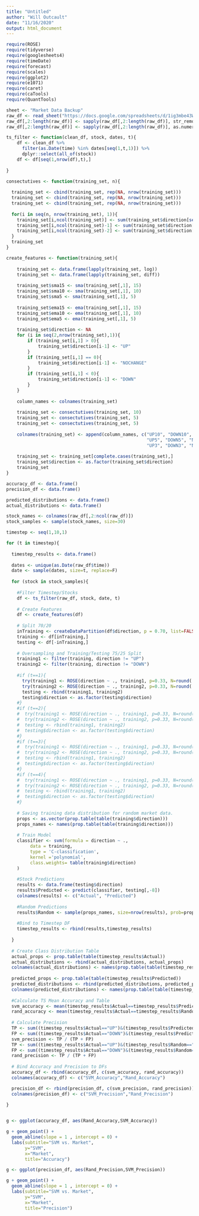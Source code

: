 ---
title: "Untitled"
author: "Will Outcault"
date: "11/16/2020"
output: html_document
---

```{r}
require(ROSE)
require(tidyverse)
require(googlesheets4)
require(timeDate)
require(forecast)
require(scales)
require(ggplot2)
require(e1071)
require(caret)
require(caTools) 
require(QuantTools)
```

```{r}
sheet <- "Market Data Backup"
raw_df <- read_sheet("https://docs.google.com/spreadsheets/d/1ig3mbe43WIVZbHNuTI70AYLih4WryOqm6KujYc4bUeM/edit#gid=555070615", sheet=sheet)
raw_df[,2:length(raw_df)] <- sapply(raw_df[,2:length(raw_df)], str_remove_all, ",")
raw_df[,2:length(raw_df)] <- sapply(raw_df[,2:length(raw_df)], as.numeric)
```

```{r}
ts_filter <- function(clean_df, stock, dates, t){
    df <- clean_df %>% 
      filter(as.Date(time) %in% dates[seq(1,t,1)]) %>% 
      dplyr::select(all_of(stock))
    df <- df[seq(1,nrow(df),t),]
    
}

consectutives <- function(training_set, n){
  
  training_set <- cbind(training_set, rep(NA, nrow(training_set)))
  training_set <- cbind(training_set, rep(NA, nrow(training_set)))
  training_set <- cbind(training_set, rep(NA, nrow(training_set)))
  
  for(i in seq(n, nrow(training_set), 1)){
    training_set[i,ncol(training_set)] <- sum(training_set$direction[seq(i-n,i-1, 1)]=="UP")
    training_set[i,ncol(training_set)-1] <- sum(training_set$direction[seq(i-n,i-1, 1)]=="DOWN")
    training_set[i,ncol(training_set)-2] <- sum(training_set$direction[seq(i-n,i-1, 1)]=="NOCHANGE")
  }
  training_set
}

create_features <- function(training_set){
    
    training_set <- data.frame(lapply(training_set, log))
    training_set <- data.frame(lapply(training_set, diff))
    
    training_set$sma15 <- sma(training_set[,1], 15)
    training_set$sma10 <- sma(training_set[,1], 10)
    training_set$sma5 <- sma(training_set[,1], 5)
    
    training_set$ema15 <- ema(training_set[,1], 15)
    training_set$ema10 <- ema(training_set[,1], 10)
    training_set$ema5 <- ema(training_set[,1], 5)
    
    training_set$direction <- NA
    for (i in seq(2,nrow(training_set),1)){
        if (training_set[i,1] > 0){
            training_set$direction[i-1] <- "UP"
        }
        if (training_set[i,1] == 0){
            training_set$direction[i-1] <- "NOCHANGE"
        }
        if (training_set[i,1] < 0){
            training_set$direction[i-1] <- "DOWN"
        }
    }
    
    column_names <- colnames(training_set)
    
    training_set <- consectutives(training_set, 10)
    training_set <- consectutives(training_set, 5)
    training_set <- consectutives(training_set, 5)
    
    colnames(training_set) <- append(column_names, c("UP10", "DOWN10", "NOCHANGE10",
                                                     "UP5", "DOWN5", "NOCHANGE5",
                                                     "UP3", "DOWN3", "NOCHANGE3"))
    
    training_set <- training_set[complete.cases(training_set),]
    training_set$direction <- as.factor(training_set$direction)
    training_set
}
```


```{r warning=F}
accuracy_df <- data.frame()
precision_df <- data.frame()

predicted_distributions <- data.frame()
actual_distributions <- data.frame()

stock_names <- colnames(raw_df[,2:ncol(raw_df)])
stock_samples <- sample(stock_names, size=30)

timestep <- seq(1,10,1)

for (t in timestep){
  
  timestep_results <- data.frame()
  
  dates <- unique(as.Date(raw_df$time))
  date <- sample(dates, size=t, replace=F)
  
  for (stock in stock_samples){
    
    #Filter Timestep/Stocks
    df <- ts_filter(raw_df, stock, date, t)
    
    # Create Features
    df <- create_features(df)
    
    # Split 70/20
    inTraining <- createDataPartition(df$direction, p = 0.70, list=FALSE)
    training <- df[inTraining,]
    testing <- df[-inTraining,]
    
    # Oversampling and Training/Testing 75/25 Split
    training1 <- filter(training, direction != "UP")
    training2 <- filter(training, direction != "DOWN")
    
    #if (t==1){
      try(training1 <- ROSE(direction ~ ., training1, p=0.33, N=round(.5*nrow(testing), 0))$data)
      try(training2 <- ROSE(direction ~ ., training2, p=0.33, N=round(.5*nrow(testing), 0))$data)
      testing <- rbind(training1, training2)
      testing$direction <- as.factor(testing$direction)
    #}
    #if (t==2){
    #  try(training1 <- ROSE(direction ~ ., training1, p=0.33, N=round(.5*nrow(testing), 0))$data)
    #  try(training2 <- ROSE(direction ~ ., training2, p=0.33, N=round(.5*nrow(testing), 0))$data)
    #  testing <- rbind(training1, training2)
    #  testing$direction <- as.factor(testing$direction)
    #}
    #if (t==3){
    #  try(training1 <- ROSE(direction ~ ., training1, p=0.33, N=round(.5*nrow(testing), 0))$data)
    #  try(training2 <- ROSE(direction ~ ., training2, p=0.33, N=round(.5*nrow(testing), 0))$data)
    #  testing <- rbind(training1, training2)
    #  testing$direction <- as.factor(testing$direction)
    #}
    #if (t==4){
    #  try(training1 <- ROSE(direction ~ ., training1, p=0.33, N=round(.5*nrow(testing), 0))$data)
    #  try(training2 <- ROSE(direction ~ ., training2, p=0.33, N=round(.5*nrow(testing), 0))$data)
    #  testing <- rbind(training1, training2)
    #  testing$direction <- as.factor(testing$direction)
    #}
    
    # Saving training data distribution for random market data.
    props <- as.vector(prop.table(table(training$direction)))
    props_names <- names(prop.table(table(training$direction)))
    
    # Train Model
    classifier <- svm(formula = direction ~ ., 
         data = training, 
         type = 'C-classification',
         kernel ='polynomial',
         class.weights= table(training$direction)
    )
    
    #Stock Predictions
    results <- data.frame(testing$direction)
    results$Predicted <- predict(classifier, testing[,-8])
    colnames(results) <- c("Actual", "Predicted")
    
    #Random Predictions
    results$Random <- sample(props_names, size=nrow(results), prob=props, replace=T)
    
    #Bind to Timestep DF
    timestep_results <- rbind(results,timestep_results)
    
  }
  
  # Create Class Distribution Table
  actual_props <- prop.table(table(timestep_results$Actual))
  actual_distributions <- rbind(actual_distributions, actual_props)
  colnames(actual_distributions) <- names(prop.table(table(timestep_results$Actual)))
  
  predicted_props <- prop.table(table(timestep_results$Predicted))
  predicted_distributions <- rbind(predicted_distributions, predicted_props)
  colnames(predicted_distributions) <- names(prop.table(table(timestep_results$Predicted)))
  
  #Calculate TS Mean Accuracy and Table
  svm_accuracy <- mean(timestep_results$Actual==timestep_results$Predicted, na.rm=T)
  rand_accuracy <- mean(timestep_results$Actual==timestep_results$Random, na.rm=T)
  
  # Calculate Precision
  TP <- sum((timestep_results$Actual=="UP")&(timestep_results$Predicted=="UP"))
  FP <- sum((timestep_results$Actual=="DOWN")&(timestep_results$Predicted=="UP"))
  svm_precision <- TP / (TP + FP)
  TP <- sum((timestep_results$Actual=="UP")&(timestep_results$Random=="UP"))
  FP <- sum((timestep_results$Actual=="DOWN")&(timestep_results$Random=="UP"))
  rand_precision <- TP / (TP + FP)
  
  # Bind Accuracy and Precision to DFs
  accuracy_df <- rbind(accuracy_df, c(svm_accuracy, rand_accuracy))
  colnames(accuracy_df) <- c("SVM_Accuracy","Rand_Accuracy")

  precision_df <- rbind(precision_df, c(svm_precision, rand_precision))
  colnames(precision_df) <- c("SVM_Precision","Rand_Precision")
  
}
```


```{r}

```


```{r}
g <- ggplot(accuracy_df, aes(Rand_Accuracy,SVM_Accuracy))

g + geom_point() +
  geom_abline(slope = 1 , intercept = 0) +
  labs(subtitle="SVM vs. Market",
       y="SVM", 
       x="Market",
       title="Accuracy")
```

```{r}
g <- ggplot(precision_df, aes(Rand_Precision,SVM_Precision))

g + geom_point() +
  geom_abline(slope = 1 , intercept = 0) +
  labs(subtitle="SVM vs. Market",
       y="SVM", 
       x="Market",
       title="Precision")
```

